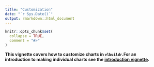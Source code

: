 ```yaml
---
title: "Customization"
date: "`r Sys.Date()`"
output: rmarkdown::html_document
---
```


```r
knitr::opts_chunk$set(
  collapse = TRUE,
  comment = "#>"
)
```


**This vignette covers how to customize charts in `vlbuildr`.For an introduction to making individual charts see the [introduction vignette](https://vegawidget.github.io/vlbuildr/articles/articles/introduction.html).**


